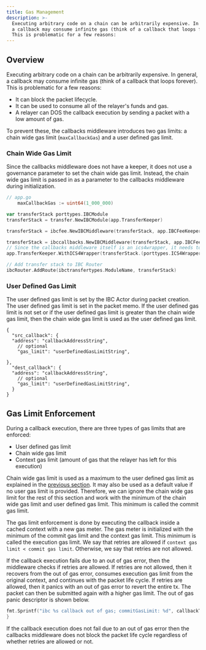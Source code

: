 ```yaml
---
title: Gas Management
description: >-
  Executing arbitrary code on a chain can be arbitrarily expensive. In general,
  a callback may consume infinite gas (think of a callback that loops forever).
  This is problematic for a few reasons:
---
```


## Overview

Executing arbitrary code on a chain can be arbitrarily expensive. In general, a callback may consume infinite gas (think of a callback that loops forever). This is problematic for a few reasons:

* It can block the packet lifecycle.
* It can be used to consume all of the relayer's funds and gas.
* A relayer can DOS the callback execution by sending a packet with a low amount of gas.

To prevent these, the callbacks middleware introduces two gas limits: a chain wide gas limit (`maxCallbackGas`) and a user defined gas limit.

### Chain Wide Gas Limit

Since the callbacks middleware does not have a keeper, it does not use a governance parameter to set the chain wide gas limit. Instead, the chain wide gas limit is passed in as a parameter to the callbacks middleware during initialization.

```go expandable
// app.go
    maxCallbackGas := uint64(1_000_000)

var transferStack porttypes.IBCModule
transferStack = transfer.NewIBCModule(app.TransferKeeper)

transferStack = ibcfee.NewIBCMiddleware(transferStack, app.IBCFeeKeeper)

transferStack = ibccallbacks.NewIBCMiddleware(transferStack, app.IBCFeeKeeper, app.MockContractKeeper, maxCallbackGas)
// Since the callbacks middleware itself is an ics4wrapper, it needs to be passed to the transfer keeper
app.TransferKeeper.WithICS4Wrapper(transferStack.(porttypes.ICS4Wrapper))

// Add transfer stack to IBC Router
ibcRouter.AddRoute(ibctransfertypes.ModuleName, transferStack)
```

### User Defined Gas Limit

The user defined gas limit is set by the IBC Actor during packet creation. The user defined gas limit is set in the packet memo. If the user defined gas limit is not set or if the user defined gas limit is greater than the chain wide gas limit, then the chain wide gas limit is used as the user defined gas limit.

```jsonc expandable
{
  "src_callback": {
  "address": "callbackAddressString",
    // optional
    "gas_limit": "userDefinedGasLimitString",
  
},
  "dest_callback": {
  "address": "callbackAddressString",
    // optional
    "gas_limit": "userDefinedGasLimitString",
  }
}
```

## Gas Limit Enforcement

During a callback execution, there are three types of gas limits that are enforced:

* User defined gas limit
* Chain wide gas limit
* Context gas limit (amount of gas that the relayer has left for this execution)

Chain wide gas limit is used as a maximum to the user defined gas limit as explained in the [previous section](#user-defined-gas-limit). It may also be used as a default value if no user gas limit is provided. Therefore, we can ignore the chain wide gas limit for the rest of this section and work with the minimum of the chain wide gas limit and user defined gas limit. This minimum is called the commit gas limit.

The gas limit enforcement is done by executing the callback inside a cached context with a new gas meter. The gas meter is initialized with the minimum of the commit gas limit and the context gas limit. This minimum is called the execution gas limit. We say that retries are allowed if `context gas limit < commit gas limit`. Otherwise, we say that retries are not allowed.

If the callback execution fails due to an out of gas error, then the middleware checks if retries are allowed. If retries are not allowed, then it recovers from the out of gas error, consumes execution gas limit from the original context, and continues with the packet life cycle. If retries are allowed, then it panics with an out of gas error to revert the entire tx. The packet can then be submitted again with a higher gas limit. The out of gas panic descriptor is shown below.

```go
fmt.Sprintf("ibc %s callback out of gas; commitGasLimit: %d", callbackType, callbackData.CommitGasLimit)
}
```

If the callback execution does not fail due to an out of gas error then the callbacks middleware does not block the packet life cycle regardless of whether retries are allowed or not.
